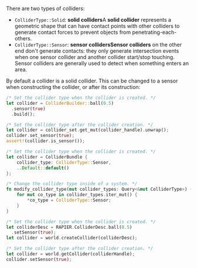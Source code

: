 
There are two types of colliders:
- <notjs>`ColliderType::Solid`: **solid colliders**</notjs><js>A **solid collider**</js> represents a geometric shape
  that can have contact points with other colliders to generate contact forces to prevent objects from
  penetrating-each-others.
- <notjs>`ColliderType::Sensor`: **sensor colliders**</notjs><js>**Sensor colliders**</js> on the other end don't
  generate contacts: they only generate intersection events when one sensor collider and another collider start/stop
  touching. Sensor colliders are generally used to detect when something enters an area.

By default a collider is a solid collider. This can be changed to a sensor when constructing the collider, or after its
construction:

<rapier>

```rust
/* Set the collider type when the collider is created. */
let collider = ColliderBuilder::ball(0.5)
  .sensor(true)
  .build();
```
```rust
/* Set the collider type after the collider creation. */
let collider = collider_set.get_mut(collider_handle).unwrap();
collider.set_sensor(true);
assert!(collider.is_sensor());
```

</rapier>
<bevy>

```rust
/* Set the collider type when the collider is created. */
let collider = ColliderBundle {
    collider_type: ColliderType::Sensor,
    ..Default::default()
};
```
```rust
/* Change the collider type inside of a system. */
fn modify_collider_type(mut collider_types: Query<&mut ColliderType>) {
    for mut co_type in collider_types.iter_mut() {
        *co_type = ColliderType::Sensor;
    }
}
```

</bevy>
<js>

```rust
/* Set the collider type when the collider is created. */
let colliderDesc = RAPIER.ColliderDesc.ball(0.5)
  .setSensor(true);
let collider = world.createCollider(colliderDesc);
```
```rust
/* Set the collider type after the collider creation. */
let collider = world.getCollider(colliderHandle);
collider.setSensor(true);
```

</js>
